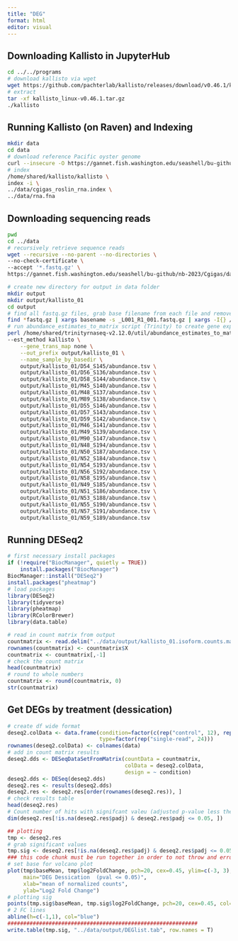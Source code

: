```yaml
---
title: "DEG"
format: html
editor: visual
---
```


## Downloading Kallisto in JupyterHub

```bash
cd ../../programs
# download kallisto via wget
wget https://github.com/pachterlab/kallisto/releases/download/v0.46.1/kallisto_linux-v0.46.1.tar.gz
# extract
tar -xf kallisto_linux-v0.46.1.tar.gz
./kallisto
```

## Running Kallisto (on Raven) and Indexing

```bash
mkdir data
cd data
# download reference Pacific oyster genome
curl --insecure -O https://gannet.fish.washington.edu/seashell/bu-github/nb-2023/Cgigas/data/rna.fna
# index
/home/shared/kallisto/kallisto \
index -i \
../data/cgigas_roslin_rna.index \
../data/rna.fna
```

## Downloading sequencing reads

```bash
pwd
cd ../data
# recursively retrieve sequence reads
wget --recursive --no-parent --no-directories \
--no-check-certificate \
--accept '*.fastq.gz' \
https://gannet.fish.washington.edu/seashell/bu-github/nb-2023/Cgigas/data/nopp/

# create new directory for output in data folder
mkdir output
mkdir output/kallisto_01
cd output
# find all fastq.gz files, grab base filename from each file and remove suffix, and run quant
find *fastq.gz | xargs basename -s _L001_R1_001.fastq.gz | xargs -I{} /home/shared/kallisto/kallisto quant -i cgigas_roslin_rna.index -o output/kallisto_01/{} -t 40 --single -l 100 -s 10 {}_L001_R1_001.fastq.gz
# run abundance_estimates_to_matrix script (Trinity) to create gene expression matrix
perl /home/shared/trinityrnaseq-v2.12.0/util/abundance_estimates_to_matrix.pl \
--est_method kallisto \
    --gene_trans_map none \
    --out_prefix output/kallisto_01 \
    --name_sample_by_basedir \
    output/kallisto_01/D54_S145/abundance.tsv \
    output/kallisto_01/D56_S136/abundance.tsv \
    output/kallisto_01/D58_S144/abundance.tsv \
    output/kallisto_01/M45_S140/abundance.tsv \
    output/kallisto_01/M48_S137/abundance.tsv \
    output/kallisto_01/M89_S138/abundance.tsv \
    output/kallisto_01/D55_S146/abundance.tsv \
    output/kallisto_01/D57_S143/abundance.tsv \
    output/kallisto_01/D59_S142/abundance.tsv \
    output/kallisto_01/M46_S141/abundance.tsv \
    output/kallisto_01/M49_S139/abundance.tsv \
    output/kallisto_01/M90_S147/abundance.tsv \
    output/kallisto_01/N48_S194/abundance.tsv \
    output/kallisto_01/N50_S187/abundance.tsv \
    output/kallisto_01/N52_S184/abundance.tsv \
    output/kallisto_01/N54_S193/abundance.tsv \
    output/kallisto_01/N56_S192/abundance.tsv \
    output/kallisto_01/N58_S195/abundance.tsv \
    output/kallisto_01/N49_S185/abundance.tsv \
    output/kallisto_01/N51_S186/abundance.tsv \
    output/kallisto_01/N53_S188/abundance.tsv \
    output/kallisto_01/N55_S190/abundance.tsv \
    output/kallisto_01/N57_S191/abundance.tsv \
    output/kallisto_01/N59_S189/abundance.tsv
```

## Running DESeq2

```r
# first necessary install packages
if (!require("BiocManager", quietly = TRUE))
    install.packages("BiocManager")
BiocManager::install("DESeq2")
install.packages("pheatmap")
# load packages
library(DESeq2)
library(tidyverse)
library(pheatmap)
library(RColorBrewer)
library(data.table)

# read in count matrix from output
countmatrix <- read.delim("../data/output/kallisto_01.isoform.counts.matrix", header = TRUE, sep = '\t')
rownames(countmatrix) <- countmatrix$X
countmatrix <- countmatrix[,-1]
# check the count matrix
head(countmatrix)
# round to whole numbers
countmatrix <- round(countmatrix, 0)
str(countmatrix)
```

## Get DEGs by treatment (dessication)

```r
# create df wide format
deseq2.colData <- data.frame(condition=factor(c(rep("control", 12), rep("desicated", 12))), 
                             type=factor(rep("single-read", 24)))
rownames(deseq2.colData) <- colnames(data)
# add in count matrix results
deseq2.dds <- DESeqDataSetFromMatrix(countData = countmatrix,
                                     colData = deseq2.colData, 
                                     design = ~ condition)
deseq2.dds <- DESeq(deseq2.dds)
deseq2.res <- results(deseq2.dds)
deseq2.res <- deseq2.res[order(rownames(deseq2.res)), ]
# check results table
head(deseq2.res)
# Count number of hits with signifcant valeu (adjusted p-value less then 0.05)
dim(deseq2.res[!is.na(deseq2.res$padj) & deseq2.res$padj <= 0.05, ])

## plotting
tmp <- deseq2.res
# grab significant values
tmp.sig <- deseq2.res[!is.na(deseq2.res$padj) & deseq2.res$padj <= 0.05, ]
### this code chunk must be run together in order to not throw and error ###
# set base for volcano plot
plot(tmp$baseMean, tmp$log2FoldChange, pch=20, cex=0.45, ylim=c(-3, 3), log="x", col="darkgray",
     main="DEG Dessication  (pval <= 0.05)",
     xlab="mean of normalized counts",
     ylab="Log2 Fold Change")
# plotting sig
points(tmp.sig$baseMean, tmp.sig$log2FoldChange, pch=20, cex=0.45, col="red")
# 2 FC lines
abline(h=c(-1,1), col="blue")
############################################################
write.table(tmp.sig, "../data/output/DEGlist.tab", row.names = T)
```
